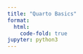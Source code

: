 ```yaml
---
title: "Quarto Basics"
format:
  html:
    code-fold: true
jupyter: python3
---
```







```python



```